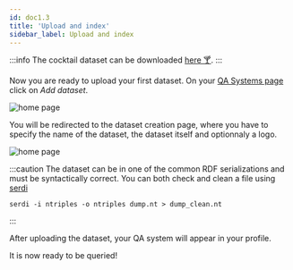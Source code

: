 ```yaml
---
id: doc1.3
title: 'Upload and index'
sidebar_label: Upload and index
---
```



:::info
The cocktail dataset can be downloaded [here 🍸](/cocktails.nt).
:::

Now you are ready to upload your first dataset. On your [QA Systems page](https://app.qanswer.ai/qa-systems) click on *Add dataset*.

<Image src='/img/newUI/qa-systems-empty.png' alt='home page'/>

You will be redirected to the dataset creation page, where you have to specify the name of the dataset, the dataset itself and optionnaly a logo.

<Image src='/img/newUI/add-kg-dataset.png' alt='home page'/>

:::caution
The dataset can be in one of the common RDF serializations and must be syntactically correct. You can both check and clean a file using [serdi](https://drobilla.net/software/serd)

```
serdi -i ntriples -o ntriples dump.nt > dump_clean.nt
```
:::


After uploading the dataset, your QA system will appear in your profile.

It is now ready to be queried!
